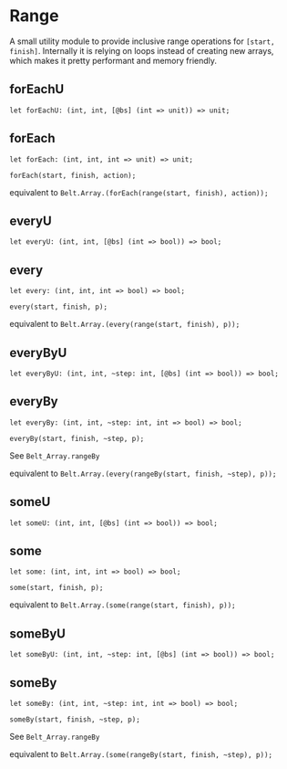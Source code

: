 
# Range

<ApiIntro>

A small utility module to provide inclusive range operations for `[start,
finish]`.  Internally it is relying on loops instead of creating new arrays,
which makes it pretty performant and memory friendly.

</ApiIntro>

## forEachU

```re sig
let forEachU: (int, int, [@bs] (int => unit)) => unit;
```

## forEach

```re sig
let forEach: (int, int, int => unit) => unit;
```

`forEach(start, finish, action);`

equivalent to `Belt.Array.(forEach(range(start, finish), action));`

## everyU

```re sig
let everyU: (int, int, [@bs] (int => bool)) => bool;
```

## every

```re sig
let every: (int, int, int => bool) => bool;
```

`every(start, finish, p);`

equivalent to `Belt.Array.(every(range(start, finish), p));`

## everyByU

```re sig
let everyByU: (int, int, ~step: int, [@bs] (int => bool)) => bool;
```

## everyBy

```re sig
let everyBy: (int, int, ~step: int, int => bool) => bool;
```

`everyBy(start, finish, ~step, p);`

See `Belt_Array.rangeBy`

equivalent to `Belt.Array.(every(rangeBy(start, finish, ~step), p));`

## someU

```re sig
let someU: (int, int, [@bs] (int => bool)) => bool;
```

## some

```re sig
let some: (int, int, int => bool) => bool;
```

`some(start, finish, p);`

equivalent to `Belt.Array.(some(range(start, finish), p));`

## someByU

```re sig
let someByU: (int, int, ~step: int, [@bs] (int => bool)) => bool;
```

## someBy

```re sig
let someBy: (int, int, ~step: int, int => bool) => bool;
```

`someBy(start, finish, ~step, p);`

See `Belt_Array.rangeBy`

equivalent to `Belt.Array.(some(rangeBy(start, finish, ~step), p));`

